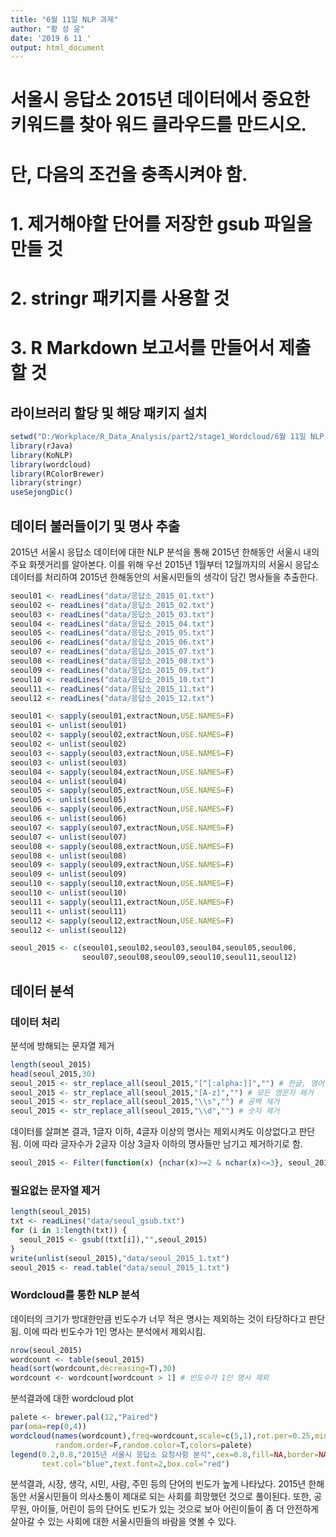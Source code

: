 ```yaml
---
title: "6월 11일 NLP 과제"
author: "황 성 윤"
date: '2019 6 11 '
output: html_document
---
```


# 서울시 응답소 2015년 데이터에서 중요한 키워드를 찾아 워드 클라우드를 만드시오.
# 단, 다음의 조건을 충족시켜야 함.
# 1. 제거해야할 단어를 저장한 gsub 파일을 만들 것
# 2. stringr 패키지를 사용할 것
# 3. R Markdown 보고서를 만들어서 제출할 것

## 라이브러리 할당 및 해당 패키지 설치
```r
setwd("D:/Workplace/R_Data_Analysis/part2/stage1_Wordcloud/6월 11일 NLP 분석 과제")
library(rJava)
library(KoNLP)
library(wordcloud)
library(RColorBrewer)
library(stringr)
useSejongDic()
```

## 데이터 불러들이기 및 명사 추출

2015년 서울시 응답소 데이터에 대한 NLP 분석을 통해 2015년 한해동안 서울시 내의 주요 화젯거리를 알아본다.
이를 위해 우선 2015년 1월부터 12월까지의 서울시 응답소 데이터를 처리하여 2015년 한해동안의 서울시민들의 생각이 담긴 명사들을 추출한다.
```r
seoul01 <- readLines("data/응답소_2015_01.txt")
seoul02 <- readLines("data/응답소_2015_02.txt")
seoul03 <- readLines("data/응답소_2015_03.txt")
seoul04 <- readLines("data/응답소_2015_04.txt")
seoul05 <- readLines("data/응답소_2015_05.txt")
seoul06 <- readLines("data/응답소_2015_06.txt")
seoul07 <- readLines("data/응답소_2015_07.txt")
seoul08 <- readLines("data/응답소_2015_08.txt")
seoul09 <- readLines("data/응답소_2015_09.txt")
seoul10 <- readLines("data/응답소_2015_10.txt")
seoul11 <- readLines("data/응답소_2015_11.txt")
seoul12 <- readLines("data/응답소_2015_12.txt")

seoul01 <- sapply(seoul01,extractNoun,USE.NAMES=F)
seoul01 <- unlist(seoul01)
seoul02 <- sapply(seoul02,extractNoun,USE.NAMES=F)
seoul02 <- unlist(seoul02)
seoul03 <- sapply(seoul03,extractNoun,USE.NAMES=F)
seoul03 <- unlist(seoul03)
seoul04 <- sapply(seoul04,extractNoun,USE.NAMES=F)
seoul04 <- unlist(seoul04)
seoul05 <- sapply(seoul05,extractNoun,USE.NAMES=F)
seoul05 <- unlist(seoul05)
seoul06 <- sapply(seoul06,extractNoun,USE.NAMES=F)
seoul06 <- unlist(seoul06)
seoul07 <- sapply(seoul07,extractNoun,USE.NAMES=F)
seoul07 <- unlist(seoul07)
seoul08 <- sapply(seoul08,extractNoun,USE.NAMES=F)
seoul08 <- unlist(seoul08)
seoul09 <- sapply(seoul09,extractNoun,USE.NAMES=F)
seoul09 <- unlist(seoul09)
seoul10 <- sapply(seoul10,extractNoun,USE.NAMES=F)
seoul10 <- unlist(seoul10)
seoul11 <- sapply(seoul11,extractNoun,USE.NAMES=F)
seoul11 <- unlist(seoul11)
seoul12 <- sapply(seoul12,extractNoun,USE.NAMES=F)
seoul12 <- unlist(seoul12)

seoul_2015 <- c(seoul01,seoul02,seoul03,seoul04,seoul05,seoul06,
                seoul07,seoul08,seoul09,seoul10,seoul11,seoul12)
```

## 데이터 분석

### 데이터 처리

분석에 방해되는 문자열 제거
```r
length(seoul_2015)
head(seoul_2015,30)
seoul_2015 <- str_replace_all(seoul_2015,"[^[:alpha:]]","") # 한글, 영어 이외는 제거
seoul_2015 <- str_replace_all(seoul_2015,"[A-z]","") # 모든 영문자 제거
seoul_2015 <- str_replace_all(seoul_2015,"\\s","") # 공백 제거
seoul_2015 <- str_replace_all(seoul_2015,"\\d","") # 숫자 제거
```

데이터를 살펴본 결과, 1글자 이하, 4글자 이상의 명사는 제외시켜도 이상없다고 판단됨.
이에 따라 글자수가 2글자 이상 3글자 이하의 명사들만 남기고 제거하기로 함.
```r
seoul_2015 <- Filter(function(x) {nchar(x)>=2 & nchar(x)<=3}, seoul_2015)
```

### 필요없는 문자열 제거 
```r
length(seoul_2015)
txt <- readLines("data/seoul_gsub.txt")
for (i in 1:length(txt)) {
  seoul_2015 <- gsub((txt[i]),"",seoul_2015)
}
write(unlist(seoul_2015),"data/seoul_2015_1.txt")
seoul_2015 <- read.table("data/seoul_2015_1.txt")
```

### Wordcloud를 통한 NLP 분석

데이터의 크기가 방대한만큼 빈도수가 너무 적은 명사는 제외하는 것이 타당하다고 판단됨.
이에 따라 빈도수가 1인 명사는 분석에서 제외시킴.  
```r
nrow(seoul_2015)
wordcount <- table(seoul_2015)
head(sort(wordcount,decreasing=T),30)
wordcount <- wordcount[wordcount > 1] # 빈도수가 1인 명사 제외
```

분석결과에 대한 wordcloud plot
```r
palete <- brewer.pal(12,"Paired")
par(oma=rep(0,4))
wordcloud(names(wordcount),freq=wordcount,scale=c(5,1),rot.per=0.25,min.freq=2,
          random.order=F,random.color=T,colors=palete)
legend(0.2,0.8,"2015년 서울시 응답소 요청사항 분석",cex=0.8,fill=NA,border=NA,bg="yellow",
       text.col="blue",text.font=2,box.col="red")
```

분석결과, 시장, 생각, 시민, 사람, 주민 등의 단어의 빈도가 높게 나타났다. 2015년 한해동안 서울시민들이 의사소통이 제대로 되는 사회를 희망했던 것으로 풀이된다. 또한, 공무원, 아이들, 어린이 등의 단어도 빈도가 있는 것으로 보아 어린이들이 좀 더 안전하게 살아갈 수 있는 사회에 대한 서울시민들의 바람을 엿볼 수 있다.
